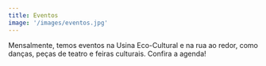 ```yaml
---
title: Eventos
image: '/images/eventos.jpg'
---
```

Mensalmente, temos eventos na Usina Eco-Cultural e na rua ao redor, como danças, peças de teatro e feiras culturais. Confira a agenda!
